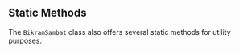## Static Methods

The `BikramSambat` class also offers several static methods for utility purposes.
